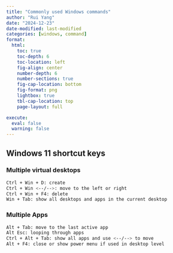 ```yaml
---
title: "Commonly used Windows commands"
author: "Rui Yang"
date: "2024-12-23"
date-modified: last-modified
categories: [windows, command]
format:
  html:
    toc: true
    toc-depth: 6
    toc-location: left
    fig-align: center
    number-depth: 6
    number-sections: true
    fig-cap-location: bottom
    fig-format: png
    lightbox: true
    tbl-cap-location: top
    page-layout: full

execute:
  eval: false
  warning: false
---
```


## Windows 11 shortcut keys

### Multiple virtual desktops

```bash
Ctrl + Win + D: create
Ctrl + Win <--/-->: move to the left or right
Ctrl + Win + F4: delete
Win + Tab: show all desktops and apps in the current desktop
```

### Multiple Apps

```bash
Alt + Tab: move to the last active app
Alt Esc: looping through apps
Ctrl + Alt + Tab: show all apps and use <--/--> to move
Alt + F4: close or show power menu if used in desktop level
```
